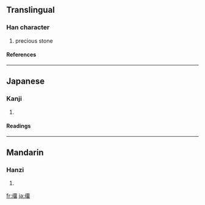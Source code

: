 ==Translingual==
===Han character===
{{Han char|rn=96|rad=玉|as=13|sn=17|four=|canj=一土一中田 (MGMLW)}}
# precious stone
====References====
{{Han ref|kx=0742.130|dkj=21249|dj=1151.260|hdz=21137.030|uh=74A2|ud=29858}}

----
==Japanese==
===Kanji===
{{ja-kanji|grade=|rs=玉13}}
# {{defn|Japanese}} 
====Readings====
{{ja-readings|on=[[りゅう]] (ryū), [[る]] (ru)|kun=|nanori=}}

----
==Mandarin==
===Hanzi===
{{cmn-hanzi|pin=[[huàn]] ([[huan4]]), [[liú]] ([[liu2]])|wg=huan<sup>4</sup>, liu<sup>2</sup>}}
# {{defn|Mandarin}}

[[fr:璢]]
[[ja:璢]]
